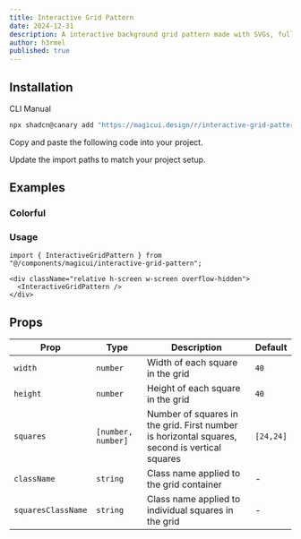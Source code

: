 ```yaml
---
title: Interactive Grid Pattern
date: 2024-12-31
description: A interactive background grid pattern made with SVGs, fully customizable using Tailwind CSS.
author: h3rmel
published: true
---
```


<ComponentPreview name="interactive-grid-pattern-demo" />

## Installation

<Tabs defaultValue="cli">

<TabsList>
  <TabsTrigger value="cli">CLI</TabsTrigger>
  <TabsTrigger value="manual">Manual</TabsTrigger>
</TabsList>
<TabsContent value="cli">

```bash
npx shadcn@canary add "https://magicui.design/r/interactive-grid-pattern"
```

</TabsContent>

<TabsContent value="manual">

<Steps>

<Step>Copy and paste the following code into your project.</Step>

<ComponentSource name="interactive-grid-pattern" />

<Step>Update the import paths to match your project setup.</Step>

</Steps>

</TabsContent>

</Tabs>

## Examples

### Colorful

<ComponentPreview name="interactive-grid-pattern-demo-2" />

### Usage

```tsx
import { InteractiveGridPattern } from "@/components/magicui/interactive-grid-pattern";
```

```tsx
<div className="relative h-screen w-screen overflow-hidden">
  <InteractiveGridPattern />
</div>
```

## Props

| Prop               | Type               | Description                                                                                   | Default   |
| ------------------ | ------------------ | --------------------------------------------------------------------------------------------- | --------- |
| `width`            | `number`           | Width of each square in the grid                                                              | `40`      |
| `height`           | `number`           | Height of each square in the grid                                                             | `40`      |
| `squares`          | `[number, number]` | Number of squares in the grid. First number is horizontal squares, second is vertical squares | `[24,24]` |
| `className`        | `string`           | Class name applied to the grid container                                                      | -         |
| `squaresClassName` | `string`           | Class name applied to individual squares in the grid                                          | -         |
